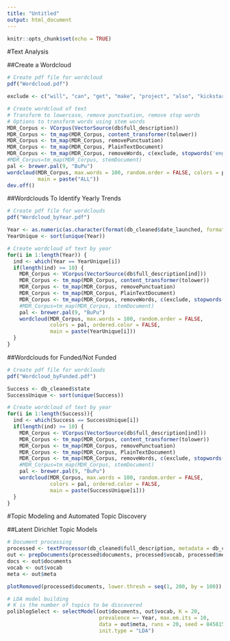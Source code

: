 ```yaml
---
title: "Untitled"
output: html_document
---
```


```r
knitr::opts_chunk$set(echo = TRUE)
```

#Text Analysis

##Create a Wordcloud

```r
# Create pdf file for wordcloud
pdf("Wordcloud.pdf")

exclude <- c("will", "can", "get", "make", "project", "also", "kickstarter", "one")

# Create wordcloud of text
# Transform to lowercase, remove punctuation, remove stop words
# Options to transform words using stem words
MDR_Corpus <- VCorpus(VectorSource(db$full_description))
MDR_Corpus <- tm_map(MDR_Corpus, content_transformer(tolower))
MDR_Corpus <- tm_map(MDR_Corpus, removePunctuation)
MDR_Corpus <- tm_map(MDR_Corpus, PlainTextDocument)
MDR_Corpus <- tm_map(MDR_Corpus, removeWords, c(exclude, stopwords('english')))
#MDR_Corpus=tm_map(MDR_Corpus, stemDocument)
pal <- brewer.pal(9, "BuPu")
wordcloud(MDR_Corpus, max.words = 100, random.order = FALSE, colors = pal, ordered.color = FALSE, 
          main = paste("ALL"))
dev.off()
```

##Wordclouds To Identify Yearly Trends

```r
# Create pdf file for wordclouds
pdf("Wordcloud_byYear.pdf")

Year <- as.numeric(as.character(format(db_cleaned$date_launched, format="%Y")))
YearUnique <- sort(unique(Year))

# Create wordcloud of text by year
for(i in 1:length(Year)) {
  ind <- which(Year == YearUnique[i])
  if(length(ind) >= 10) {
    MDR_Corpus <- VCorpus(VectorSource(db$full_description[ind]))
    MDR_Corpus <- tm_map(MDR_Corpus, content_transformer(tolower))
    MDR_Corpus <- tm_map(MDR_Corpus, removePunctuation)
    MDR_Corpus <- tm_map(MDR_Corpus, PlainTextDocument)
    MDR_Corpus <- tm_map(MDR_Corpus, removeWords, c(exclude, stopwords('english')))
    #MDR_Corpus=tm_map(MDR_Corpus, stemDocument)
    pal <- brewer.pal(9, "BuPu")
    wordcloud(MDR_Corpus, max.words = 100, random.order = FALSE, 
              colors = pal, ordered.color = FALSE, 
              main = paste(YearUnique[i]))
  }
}
```

##Wordclouds for Funded/Not Funded

```r
# Create pdf file for wordclouds
pdf("Wordcloud_byFunded.pdf")

Success <- db_cleaned$state
SuccessUnique <- sort(unique(Success))

# Create wordcloud of text by year
for(i in 1:length(Success)){
  ind <- which(Success == SuccessUnique[i])
  if(length(ind) >= 10) {
    MDR_Corpus <- VCorpus(VectorSource(db$full_description[ind]))
    MDR_Corpus <- tm_map(MDR_Corpus, content_transformer(tolower))
    MDR_Corpus <- tm_map(MDR_Corpus, removePunctuation)
    MDR_Corpus <- tm_map(MDR_Corpus, PlainTextDocument)
    MDR_Corpus <- tm_map(MDR_Corpus, removeWords, c(exclude, stopwords('english')))
    #MDR_Corpus=tm_map(MDR_Corpus, stemDocument)
    pal <- brewer.pal(9, "BuPu")
    wordcloud(MDR_Corpus, max.words = 100, random.order = FALSE, 
              colors = pal, ordered.color = FALSE, 
              main = paste(SuccessUnique[i]))
  }
}
```


#Topic Modeling and Automated Topic Discovery

##Latent Dirichlet Topic Models

```r
# Document processing
processed <- textProcessor(db_cleaned$full_description, metadata = db_cleaned)
out <- prepDocuments(processed$documents, processed$vocab, processed$meta, lower.thresh = 10)
docs <- out$documents
vocab <- out$vocab
meta <- out$meta

plotRemoved(processed$documents, lower.thresh = seq(1, 200, by = 100))

# LDA model building
# K is the number of topics to be discovered
poliblogSelect <- selectModel(out$documents, out$vocab, K = 20, 
                              prevalence =~ Year, max.em.its = 10, 
                              data = out$meta, runs = 20, seed = 8458159, 
                              init.type = "LDA")
```

